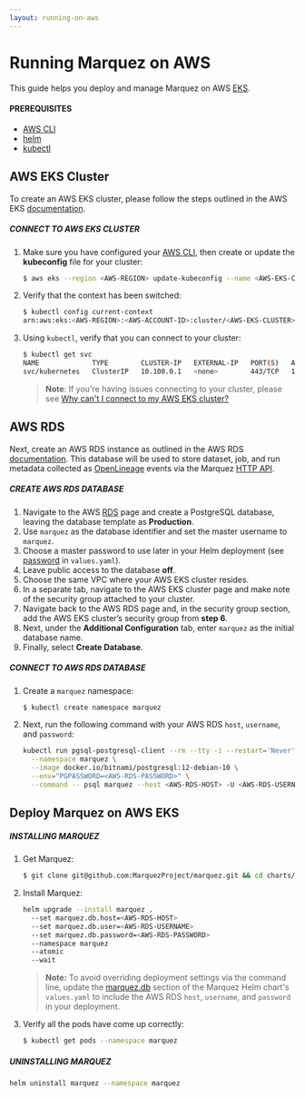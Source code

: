 ```yaml
---
layout: running-on-aws
---
```


# Running Marquez on AWS

This guide helps you deploy and manage Marquez on AWS [EKS](https://aws.amazon.com/eks).

#### PREREQUISITES

* [AWS CLI](https://docs.aws.amazon.com/cli/latest/userguide/cli-chap-getting-started.html)
* [helm](https://helm.sh/docs/helm/helm_install/)
* [kubectl](https://kubernetes.io/docs/tasks/tools/)

## AWS EKS Cluster

To create an AWS EKS cluster, please follow the steps outlined in the AWS EKS [documentation](https://docs.aws.amazon.com/eks/latest/userguide/create-cluster.html).

##### CONNECT TO AWS EKS CLUSTER

1. Make sure you have configured your [AWS CLI](https://docs.aws.amazon.com/cli/latest/userguide/cli-configure-files.html), then create or update the **kubeconfig** file for your cluster:

   ```bash
   $ aws eks --region <AWS-REGION> update-kubeconfig --name <AWS-EKS-CLUSTER>
   ```

2. Verify that the context has been switched:

   ```bash
   $ kubectl config current-context
   arn:aws:eks:<AWS-REGION>:<AWS-ACCOUNT-ID>:cluster/<AWS-EKS-CLUSTER>
   ```

3. Using `kubectl`, verify that you can connect to your cluster:

   ```bash
   $ kubectl get svc
   NAME             TYPE        CLUSTER-IP   EXTERNAL-IP   PORT(S)   AGE
   svc/kubernetes   ClusterIP   10.100.0.1   <none>        443/TCP   1m
   ```

   > **Note**: If you're having issues connecting to your cluster, please see [Why can't I connect to my AWS EKS cluster?](https://aws.amazon.com/premiumsupport/knowledge-center/eks-cluster-connection)

## AWS RDS

Next, create an AWS RDS instance as outlined in the AWS RDS [documentation](https://docs.aws.amazon.com/AmazonRDS/latest/UserGuide/USER_CreateDBInstance.html). This database will be used to store dataset, job, and run metadata collected as [OpenLineage](https://openlineage.io) events via the Marquez [HTTP API](https://marquezproject.github.io/marquez/openapi.html).

##### CREATE AWS RDS DATABASE

1. Navigate to the AWS [RDS](https://console.aws.amazon.com/rds/home) page and create a PostgreSQL database, leaving the database template as **Production**.
2. Use `marquez` as the database identifier and set the master username to `marquez`.
3. Choose a master password to use later in your Helm deployment (see [password](https://github.com/MarquezProject/marquez/blob/main/charts/marquez/values.yaml#L32)  in `values.yaml`).
4. Leave public access to the database **off**.
5. Choose the same VPC where your AWS EKS cluster resides.
6. In a separate tab, navigate to the AWS EKS cluster page and make note of the security group attached to your cluster.
7. Navigate back to the AWS RDS page and, in the security group section, add the AWS EKS cluster’s security group from **step 6**.
8. Next, under the **Additional Configuration** tab, enter `marquez` as the initial database name.
9. Finally, select **Create Database**.

##### CONNECT TO AWS RDS DATABASE

1. Create a `marquez` namespace:

   ```bash
   $ kubectl create namespace marquez
   ```

2. Next, run the following command with your AWS RDS `host`, `username`, and `password`:

   ```bash
   kubectl run pgsql-postgresql-client --rm --tty -i --restart='Never' \
     --namespace marquez \
     --image docker.io/bitnami/postgresql:12-debian-10 \
     --env="PGPASSWORD=<AWS-RDS-PASSWORD>" \
     --command -- psql marquez --host <AWS-RDS-HOST> -U <AWS-RDS-USERNAME> -d marquez -p 5432
   ```

## Deploy Marquez on AWS EKS

##### INSTALLING MARQUEZ

1. Get Marquez:

   ```bash
   $ git clone git@github.com:MarquezProject/marquez.git && cd charts/marquez
   ```

2. Install Marquez:

   ```bash
   helm upgrade --install marquez .
     --set marquez.db.host=<AWS-RDS-HOST>
     --set marquez.db.user=<AWS-RDS-USERNAME>
     --set marquez.db.password=<AWS-RDS-PASSWORD>
     --namespace marquez
     --atomic
     --wait
   ```

   > **Note:** To avoid overriding deployment settings via the command line, update the [marquez.db](https://github.com/MarquezProject/marquez/blob/main/charts/marquez/values.yaml#L27) section of the Marquez Helm chart's `values.yaml` to include the AWS RDS `host`, `username`, and `password` in your deployment.

3. Verify all the pods have come up correctly:

   ```bash
   $ kubectl get pods --namespace marquez
   ```

##### UNINSTALLING MARQUEZ

```bash
helm uninstall marquez --namespace marquez
```
